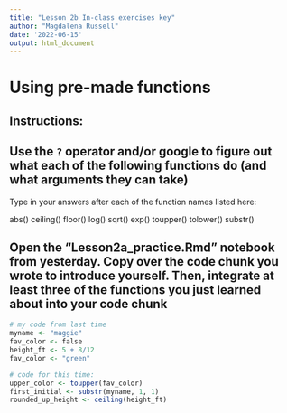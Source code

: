 ```yaml
---
title: "Lesson 2b In-class exercises key"
author: "Magdalena Russell"
date: '2022-06-15'
output: html_document
---
```


# Using pre-made functions

## Instructions:

## Use the `?` operator and/or google to figure out what each of the following functions do (and what arguments they can take)
Type in your answers after each of the function names listed here:

abs()
ceiling()
floor()
log()
sqrt()
exp()
toupper()
tolower()
substr()

## Open the "Lesson2a_practice.Rmd" notebook from yesterday. Copy over the code chunk you wrote to introduce yourself. Then, integrate at least three of the functions you just learned about into your code chunk

```r
# my code from last time
myname <- "maggie"
fav_color <- false
height_ft <- 5 + 8/12
fav_color <- "green"

# code for this time:
upper_color <- toupper(fav_color)
first_initial <- substr(myname, 1, 1)
rounded_up_height <- ceiling(height_ft)

```

